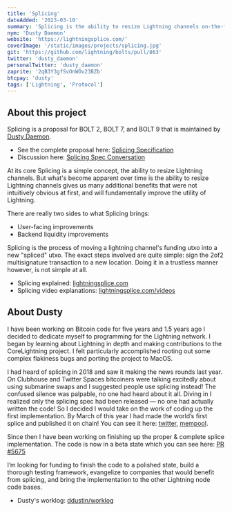```yaml
---
title: 'Splicing'
dateAdded: '2023-03-10'
summary: 'Splicing is the ability to resize Lightning channels on-the-fly, giving users of the Lightning Network many additional benefits that were not intuitively obvious at first.'
nym: 'Dusty Daemon'
website: 'https://lightningsplice.com/'
coverImage: '/static/images/projects/splicing.jpg'
git: 'https://github.com/lightning/bolts/pull/863'
twitter: 'dusty_daemon'
personalTwitter: 'dusty_daemon'
zaprite: '2qB3Y3gfSvOnWOv23BZb'
btcpay: 'dusty'
tags: ['Lightning', 'Protocol']
---
```


## About this project

Splicing is a proposal for BOLT 2, BOLT 7, and BOLT 9 that is maintained by
[Dusty Daemon](https://lightningsplice.com/dusty_daemon.html).

- See the complete proposal here: [Splicing Specification](https://github.com/lightning/bolts/pull/863/files)
- Discussion here: [Splicing Spec Conversation](https://github.com/lightning/bolts/pull/863)

At its core Splicing is a simple concept, the ability to resize Lightning
channels. But what's become apparent over time is the ability to resize
Lightning channels gives us many additional benefits that were not intuitively
obvious at first, and will fundamentally improve the utility of Lightning.

There are really two sides to what Splicing brings:

- User-facing improvements
- Backend liquidity improvements

Splicing is the process of moving a lightning channel's funding utxo into a new
"spliced" utxo. The exact steps involved are quite simple: sign the 2of2
multisignature transaction to a new location. Doing it in a trustless manner
however, is not simple at all.

- Splicing explained: [lightningsplice.com](https://lightningsplice.com/splicing_explained.html)
- Splicing video explanations: [lightningsplice.com/videos](https://lightningsplice.com/splicing_videos.html)

## About Dusty

I have been working on Bitcoin code for five years and 1.5 years ago I decided
to dedicate myself to programming for the Lightning network. I began by learning
about Lightning in depth and making contributions to the CoreLightning project.
I felt particularly accomplished rooting out some complex flakiness bugs and
porting the project to MacOS.

I had heard of splicing in 2018 and saw it making the news rounds last year. On
Clubhouse and Twitter Spaces bitcoiners were talking excitedly about using
submarine swaps and I suggested people use splicing instead! The confused
silence was palpable, no one had heard about it all. Diving in I realized only
the splicing spec had been released — no one had actually written the code! So I
decided I would take on the work of coding up the first implementation. By March
of this year I had made the world’s first splice and published it on chain! You
can see it here:
[twitter](https://twitter.com/dusty_daemon/status/1522413475909316610),
[mempool](https://mempool.space/tx/c143bbd3f983e7d07bbccf571352c2432c8e97a543d26a6962582021ec788804).

Since then I have been working on finishing up the proper & complete splice
implementation. The code is now in a beta state which you can see here:
[PR #5675](https://github.com/ElementsProject/lightning/pull/5675)

I’m looking for funding to finish the code to a polished state, build a thorough
testing framework, evangelize to companies that would benefit from splicing, and
bring the implementation to the other Lightning node code bases.

- Dusty's worklog: [ddustin/worklog](https://github.com/ddustin/worklog)
